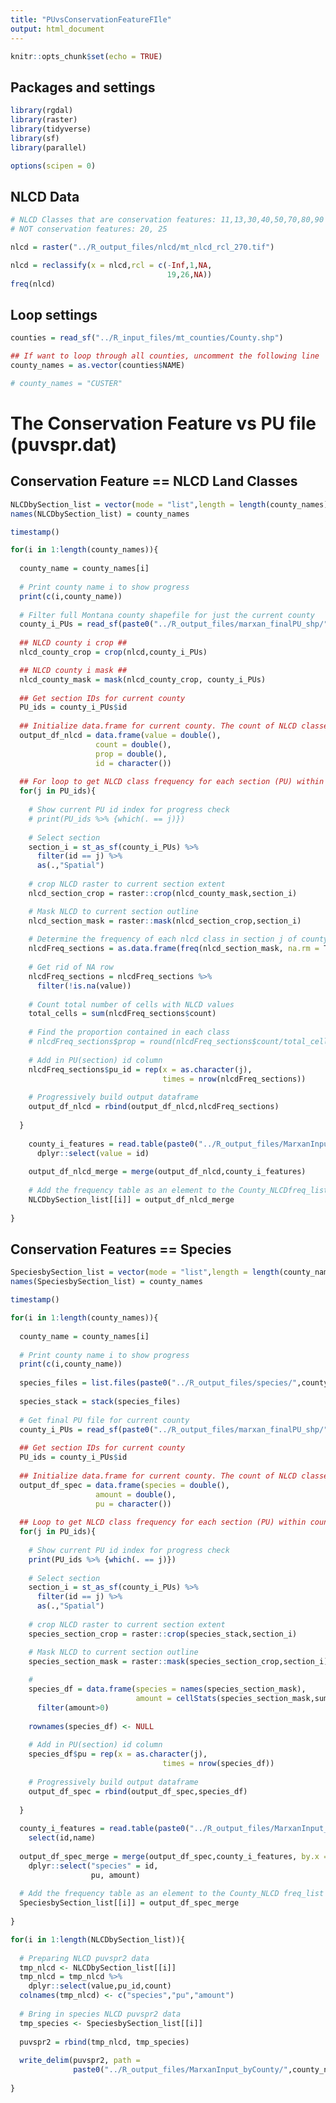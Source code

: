 ```yaml
---
title: "PUvsConservationFeatureFIle"
output: html_document
---
```


```r
knitr::opts_chunk$set(echo = TRUE)
```

## Packages and settings
```r
library(rgdal)
library(raster)
library(tidyverse)
library(sf)
library(parallel)

options(scipen = 0)
```

## NLCD Data
```r
# NLCD Classes that are conservation features: 11,13,30,40,50,70,80,90
# NOT conservation features: 20, 25 

nlcd = raster("../R_output_files/nlcd/mt_nlcd_rcl_270.tif")

nlcd = reclassify(x = nlcd,rcl = c(-Inf,1,NA,
                                   19,26,NA))
freq(nlcd)

```


## Loop settings
```r

counties = read_sf("../R_input_files/mt_counties/County.shp")

## If want to loop through all counties, uncomment the following line
county_names = as.vector(counties$NAME)

# county_names = "CUSTER"
```


# The Conservation Feature vs PU file (puvspr.dat)
## Conservation Feature == NLCD Land Classes
```r

NLCDbySection_list = vector(mode = "list",length = length(county_names))
names(NLCDbySection_list) = county_names

timestamp()

for(i in 1:length(county_names)){
  
  county_name = county_names[i]
  
  # Print county name i to show progress
  print(c(i,county_name))
  
  # Filter full Montana county shapefile for just the current county
  county_i_PUs = read_sf(paste0("../R_output_files/marxan_finalPU_shp/",county_name,"/",county_name,"_finalPU_standard.shp"))
  
  ## NLCD county i crop ##
  nlcd_county_crop = crop(nlcd,county_i_PUs)

  ## NLCD county i mask ##
  nlcd_county_mask = mask(nlcd_county_crop, county_i_PUs)
  
  ## Get section IDs for current county
  PU_ids = county_i_PUs$id
  
  ## Initialize data.frame for current county. The count of NLCD classes in each section within county 'i' will be placed in this data.frame.
  output_df_nlcd = data.frame(value = double(),
                   count = double(),
                   prop = double(),
                   id = character())
  
  ## For loop to get NLCD class frequency for each section (PU) within county i ####
  for(j in PU_ids){
    
    # Show current PU id index for progress check
    # print(PU_ids %>% {which(. == j)})
    
    # Select section
    section_i = st_as_sf(county_i_PUs) %>% 
      filter(id == j) %>% 
      as(.,"Spatial")
    
    # crop NLCD raster to current section extent
    nlcd_section_crop = raster::crop(nlcd_county_mask,section_i)

    # Mask NLCD to current section outline
    nlcd_section_mask = raster::mask(nlcd_section_crop,section_i)
    
    # Determine the frequency of each nlcd class in section j of county i
    nlcdFreq_sections = as.data.frame(freq(nlcd_section_mask, na.rm = T))
  
    # Get rid of NA row
    nlcdFreq_sections = nlcdFreq_sections %>% 
      filter(!is.na(value))
  
    # Count total number of cells with NLCD values
    total_cells = sum(nlcdFreq_sections$count)
  
    # Find the proportion contained in each class
    # nlcdFreq_sections$prop = round(nlcdFreq_sections$count/total_cells,4)
    
    # Add in PU(section) id column
    nlcdFreq_sections$pu_id = rep(x = as.character(j),
                                  times = nrow(nlcdFreq_sections))
    
    # Progressively build output dataframe
    output_df_nlcd = rbind(output_df_nlcd,nlcdFreq_sections)
    
  }
  
    county_i_features = read.table(paste0("../R_output_files/MarxanInput_byCounty/",county_name,"/spec.dat"), header = T) %>% 
      dplyr::select(value = id)
  
    output_df_nlcd_merge = merge(output_df_nlcd,county_i_features)
  
    # Add the frequency table as an element to the County_NLCDfreq_list
    NLCDbySection_list[[i]] = output_df_nlcd_merge
  
}

```

## Conservation Features == Species
```r

SpeciesbySection_list = vector(mode = "list",length = length(county_names))
names(SpeciesbySection_list) = county_names

timestamp()

for(i in 1:length(county_names)){
  
  county_name = county_names[i]
  
  # Print county name i to show progress
  print(c(i,county_name))
  
  species_files = list.files(paste0("../R_output_files/species/",county_name), pattern = ".tif$", full.names = T)
  
  species_stack = stack(species_files)
  
  # Get final PU file for current county
  county_i_PUs = read_sf(paste0("../R_output_files/marxan_finalPU_shp/",county_name,"/",county_name,"_finalPU_standard.shp"))
  
  ## Get section IDs for current county
  PU_ids = county_i_PUs$id
  
  ## Initialize data.frame for current county. The count of NLCD classes in each section within county 'i' will be placed in this data.frame.
  output_df_spec = data.frame(species = double(),
                   amount = double(),
                   pu = character())
  
  ## Loop to get NLCD class frequency for each section (PU) within county i ####
  for(j in PU_ids){
    
    # Show current PU id index for progress check
    print(PU_ids %>% {which(. == j)})
    
    # Select section
    section_i = st_as_sf(county_i_PUs) %>% 
      filter(id == j) %>% 
      as(.,"Spatial")
    
    # crop NLCD raster to current section extent
    species_section_crop = raster::crop(species_stack,section_i)

    # Mask NLCD to current section outline
    species_section_mask = raster::mask(species_section_crop,section_i)
    
    # 
    species_df = data.frame(species = names(species_section_mask),
                            amount = cellStats(species_section_mask,sum)) %>% 
      filter(amount>0)
    
    rownames(species_df) <- NULL
  
    # Add in PU(section) id column
    species_df$pu = rep(x = as.character(j),
                                  times = nrow(species_df))
    
    # Progressively build output dataframe
    output_df_spec = rbind(output_df_spec,species_df)
    
  }
  
  county_i_features = read.table(paste0("../R_output_files/MarxanInput_byCounty/",county_name,"/spec.dat"), header = T) %>% 
    select(id,name)
  
  output_df_spec_merge = merge(output_df_spec,county_i_features, by.x = 'species', by.y = 'name') %>% 
    dplyr::select("species" = id,
                  pu, amount)
  
  # Add the frequency table as an element to the County_NLCD freq_list
  SpeciesbySection_list[[i]] = output_df_spec_merge
  
}

```


```r

for(i in 1:length(NLCDbySection_list)){
  
  # Preparing NLCD puvspr2 data
  tmp_nlcd <- NLCDbySection_list[[i]]
  tmp_nlcd = tmp_nlcd %>% 
    dplyr::select(value,pu_id,count)
  colnames(tmp_nlcd) <- c("species","pu","amount")
  
  # Bring in species NLCD puvspr2 data 
  tmp_species <- SpeciesbySection_list[[i]]
  
  puvspr2 = rbind(tmp_nlcd, tmp_species)
  
  write_delim(puvspr2, path = 
              paste0("../R_output_files/MarxanInput_byCounty/",county_name[i],"/puvspr2.dat"))
  
}
```






